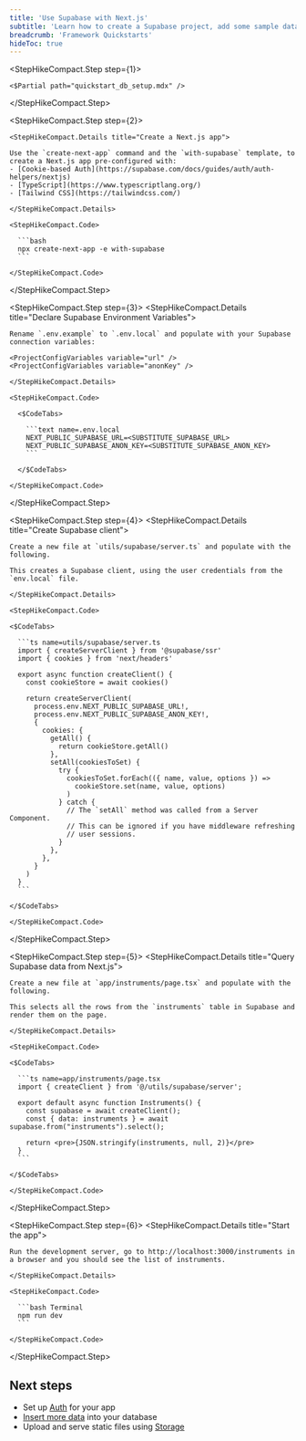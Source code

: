 ```yaml
---
title: 'Use Supabase with Next.js'
subtitle: 'Learn how to create a Supabase project, add some sample data, and query from a Next.js app.'
breadcrumb: 'Framework Quickstarts'
hideToc: true
---
```


<StepHikeCompact>

  <StepHikeCompact.Step step={1}>

    <$Partial path="quickstart_db_setup.mdx" />

  </StepHikeCompact.Step>

  <StepHikeCompact.Step step={2}>

    <StepHikeCompact.Details title="Create a Next.js app">

    Use the `create-next-app` command and the `with-supabase` template, to create a Next.js app pre-configured with:
    - [Cookie-based Auth](https://supabase.com/docs/guides/auth/auth-helpers/nextjs)
    - [TypeScript](https://www.typescriptlang.org/)
    - [Tailwind CSS](https://tailwindcss.com/)

    </StepHikeCompact.Details>

    <StepHikeCompact.Code>

      ```bash
      npx create-next-app -e with-supabase
      ```

    </StepHikeCompact.Code>

  </StepHikeCompact.Step>

  <StepHikeCompact.Step step={3}>
    <StepHikeCompact.Details title="Declare Supabase Environment Variables">

    Rename `.env.example` to `.env.local` and populate with your Supabase connection variables:

    <ProjectConfigVariables variable="url" />
    <ProjectConfigVariables variable="anonKey" />

    </StepHikeCompact.Details>

    <StepHikeCompact.Code>

      <$CodeTabs>

        ```text name=.env.local
        NEXT_PUBLIC_SUPABASE_URL=<SUBSTITUTE_SUPABASE_URL>
        NEXT_PUBLIC_SUPABASE_ANON_KEY=<SUBSTITUTE_SUPABASE_ANON_KEY>
        ```

      </$CodeTabs>

    </StepHikeCompact.Code>

  </StepHikeCompact.Step>

<StepHikeCompact.Step step={4}>
    <StepHikeCompact.Details title="Create Supabase client">

    Create a new file at `utils/supabase/server.ts` and populate with the following.

    This creates a Supabase client, using the user credentials from the `env.local` file.

    </StepHikeCompact.Details>

    <StepHikeCompact.Code>

    <$CodeTabs>

      ```ts name=utils/supabase/server.ts
      import { createServerClient } from '@supabase/ssr'
      import { cookies } from 'next/headers'

      export async function createClient() {
        const cookieStore = await cookies()

        return createServerClient(
          process.env.NEXT_PUBLIC_SUPABASE_URL!,
          process.env.NEXT_PUBLIC_SUPABASE_ANON_KEY!,
          {
            cookies: {
              getAll() {
                return cookieStore.getAll()
              },
              setAll(cookiesToSet) {
                try {
                  cookiesToSet.forEach(({ name, value, options }) =>
                    cookieStore.set(name, value, options)
                  )
                } catch {
                  // The `setAll` method was called from a Server Component.
                  // This can be ignored if you have middleware refreshing
                  // user sessions.
                }
              },
            },
          }
        )
      }
      ```

    </$CodeTabs>

    </StepHikeCompact.Code>

  </StepHikeCompact.Step>

  <StepHikeCompact.Step step={5}>
    <StepHikeCompact.Details title="Query Supabase data from Next.js">

    Create a new file at `app/instruments/page.tsx` and populate with the following.

    This selects all the rows from the `instruments` table in Supabase and render them on the page.

    </StepHikeCompact.Details>

    <StepHikeCompact.Code>

    <$CodeTabs>

      ```ts name=app/instruments/page.tsx
      import { createClient } from '@/utils/supabase/server';

      export default async function Instruments() {
        const supabase = await createClient();
        const { data: instruments } = await supabase.from("instruments").select();

        return <pre>{JSON.stringify(instruments, null, 2)}</pre>
      }
      ```

    </$CodeTabs>

    </StepHikeCompact.Code>

  </StepHikeCompact.Step>

  <StepHikeCompact.Step step={6}>
    <StepHikeCompact.Details title="Start the app">

    Run the development server, go to http://localhost:3000/instruments in a browser and you should see the list of instruments.

    </StepHikeCompact.Details>

    <StepHikeCompact.Code>

      ```bash Terminal
      npm run dev
      ```

    </StepHikeCompact.Code>

  </StepHikeCompact.Step>

</StepHikeCompact>

## Next steps

- Set up [Auth](/docs/guides/auth) for your app
- [Insert more data](/docs/guides/database/import-data) into your database
- Upload and serve static files using [Storage](/docs/guides/storage)
